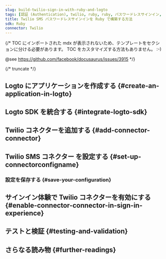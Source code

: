 ```yaml
---
slug: build-twilio-sign-in-with-ruby-and-logto
tags: [認証 (Authentication), twilio, ruby, ruby, パスワードレスサインイン, サインイン, ログイン]
title: Twilio SMS パスワードレスサインインを Ruby で構築する方法
sdk: Ruby
connector: Twilio
---
```


{/*
  TOC にインポートされた mdx が表示されないため、テンプレートをセクションに分ける必要があります。
  TOC をカスタマイズする方法もありません。 :-)

  @see https://github.com/facebook/docusaurus/issues/3915
*/}



{/* truncate */}

<Intro connector={connector} sdk="Ruby" link="https://www.ruby-lang.org" />

## Logto にアプリケーションを作成する \{#create-an-application-in-logto}

<CreateApplication type="従来型 Web" framework="Ruby" />

## Logto SDK を統合する \{#integrate-logto-sdk}

<IntegrateSdk />

## Twilio コネクターを追加する \{#add-connector-connector}

<AddPasswordlessConnector
  connector={connector}
  connectorType="SMS"
  passwordlessSignUpIdentifier="電話番号"
/>

## Twilio SMS コネクター を設定する \{#set-up-connectorconfigname}

<ConnectorGuide />

### 設定を保存する \{#save-your-configuration}

<SaveYourConfiguration connector={connector} />

## サインイン体験で Twilio コネクターを有効にする \{#enable-connector-connector-in-sign-in-experience}

<EnablePasswordlessConnector
  connectorType="SMS"
  passwordlessSignUpIdentifier="電話番号"
/>

## テストと検証 \{#testing-and-validation}

<TestingAndValidation connector={connector} sdk="Ruby" />

## さらなる読み物 \{#further-readings}

<FurtherReadings />
